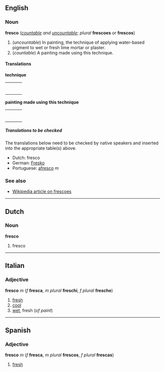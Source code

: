 ==English==
===Noun===
'''fresco''' (''[[countable]] and [[uncountable]]''; ''plural'' '''frescoes''' ''or'' '''frescos''')

#(''uncountable'') In painting, the technique of applying water-based pigment to wet or fresh lime mortar or plaster.
#(''countable'') A painting made using this technique.

====Translations====

'''technique'''
{| border=0  width=100%
|-
|bgcolor="#FFFFE0" valign=top width=48%|
{|
<!--languages from A to I go here-->
|}
| width=1% |
|bgcolor="#FFFFE0" valign=top width=48%|
{|
<!--languages from J to Z go here-->
|}
|}

'''painting made using this technique'''
{| border=0  width=100%
|-
|bgcolor="#FFFFE0" valign=top width=48%|
{|
<!--languages from A to I go here-->
|}
| width=1% |
|bgcolor="#FFFFE0" valign=top width=48%|
{|
<!--languages from J to Z go here-->
|}
|}

=====Translations to be checked=====
<!--Remove this section once all of the translations below have been moved into the tables above.-->

The translations below need to be checked by native speakers and inserted into the appropriate table(s) above.

*Dutch: fresco
*German: [[Fresko]]
*Portuguese: [[afresco]] ''m''

===See also===
*[[w:Fresco|Wikipedia article on frescoes]]

----
==Dutch==
===Noun===
'''fresco'''

#fresco

----
==Italian==
===Adjective===
'''fresco''' ''m'' (''f'' '''fresca''', ''m plural'' '''freschi''', ''f plural'' '''fresche''')

#[[fresh]]
#[[cool]]
#[[wet]], fresh (''of paint'')

----
==Spanish==
===Adjective===
'''fresco''' ''m'' (''f'' '''fresca''', ''m plural'' '''frescos''', ''f plural'' '''frescas''')

#[[fresh]]
